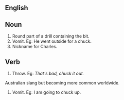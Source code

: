 ==English==
==Noun==
#Round part of a drill containing the bit.
#Vomit.  Eg: He went outside for a chuck.
#Nickname for Charles.
==Verb==
#Throw. Eg: ''That's bad, chuck it out.''
<P>Australian slang but becoming more common worldwide.
#Vomit.  Eg:  I am going to chuck up.